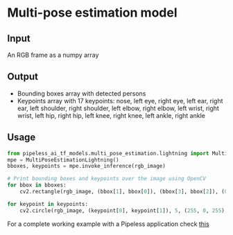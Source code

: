 # Multi-pose estimation model


## Input

An RGB frame as a numpy array

## Output

* Bounding boxes array with detected persons
* Keypoints array with 17 keypoints: nose, left eye, right eye, left ear, right ear, left shoulder, right shoulder, left elbow, right elbow, left wrist, right wrist, left hip, right hip, left knee, right knee, left ankle, right ankle

## Usage

```python copy
from pipeless_ai_tf_models.multi_pose_estimation.lightning import MultiPoseEstimationLightning
mpe = MultiPoseEstimationLightning()
bboxes, keypoints = mpe.invoke_inference(rgb_image)

# Print bounding boxes and keypoints over the image using OpenCV
for bbox in bboxes:
    cv2.rectangle(rgb_image, (bbox[1], bbox[0]), (bbox[3], bbox[2]), (0, 255, 0), 2)

for keypoint in keypoints:
    cv2.circle(rgb_image, (keypoint[0], keypoint[1]), 5, (255, 0, 255), -1)
```

<Callout>For a complete working example with a Pipeless application check [this](/v1/examples/pose)</Callout>